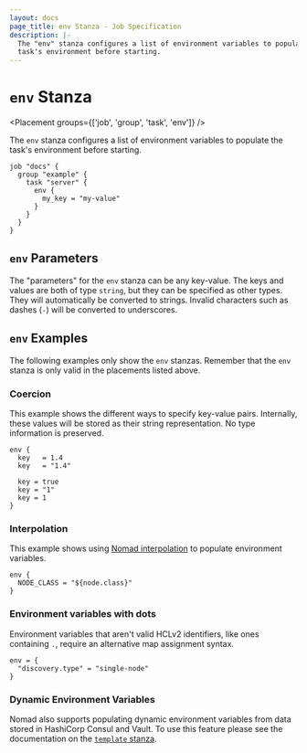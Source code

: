 ```yaml
---
layout: docs
page_title: env Stanza - Job Specification
description: |-
  The "env" stanza configures a list of environment variables to populate the
  task's environment before starting.
---
```


# `env` Stanza

<Placement groups={['job', 'group', 'task', 'env']} />

The `env` stanza configures a list of environment variables to populate the
task's environment before starting.

```hcl
job "docs" {
  group "example" {
    task "server" {
      env {
        my_key = "my-value"
      }
    }
  }
}
```

## `env` Parameters

The "parameters" for the `env` stanza can be any key-value. The keys and values
are both of type `string`, but they can be specified as other types. They will
automatically be converted to strings. Invalid characters such as dashes (`-`)
will be converted to underscores.

## `env` Examples

The following examples only show the `env` stanzas. Remember that the
`env` stanza is only valid in the placements listed above.

### Coercion

This example shows the different ways to specify key-value pairs. Internally,
these values will be stored as their string representation. No type information
is preserved.

```hcl
env {
  key   = 1.4
  key   = "1.4"

  key = true
  key = "1"
  key = 1
}
```

### Interpolation

This example shows using [Nomad interpolation][interpolation] to populate
environment variables.

```hcl
env {
  NODE_CLASS = "${node.class}"
}
```

### Environment variables with dots

Environment variables that aren't valid HCLv2 identifiers, like ones containing `.`, require an alternative map assignment syntax.

```hcl
env = {
  "discovery.type" = "single-node"
}
```

### Dynamic Environment Variables

Nomad also supports populating dynamic environment variables from data stored in
HashiCorp Consul and Vault. To use this feature please see the documentation on
the [`template` stanza][template-env].

[interpolation]: /nomad/docs/runtime/interpolation 'Nomad interpolation'
[template-env]: /nomad/docs/job-specification/template#environment-variables 'Nomad template Stanza'
